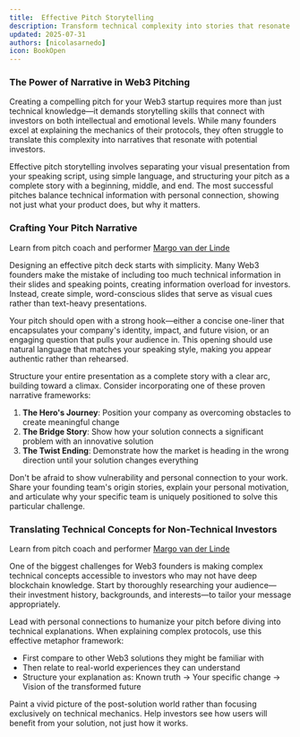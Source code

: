 ```yaml
---
title:  Effective Pitch Storytelling
description: Transform technical complexity into stories that resonate with investors emotionally and intellectually
updated: 2025-07-31
authors: [nicolasarnedo]
icon: BookOpen
---
```


### The Power of Narrative in Web3 Pitching

Creating a compelling pitch for your Web3 startup requires more than just technical knowledge—it demands storytelling skills that connect with investors on both intellectual and emotional levels. While many founders excel at explaining the mechanics of their protocols, they often struggle to translate this complexity into narratives that resonate with potential investors. 

Effective pitch storytelling involves separating your visual presentation from your speaking script, using simple language, and structuring your pitch as a complete story with a beginning, middle, and end. The most successful pitches balance technical information with personal connection, showing not just what your product does, but why it matters.

### Crafting Your Pitch Narrative

<YouTube id="GToKTlrHY3w" params="start=0&rel=0&modestbranding=1" />

<p style={{ textAlign: 'center', marginTop: '1rem', fontSize: '0.95rem', color: '#666' }}>
  Learn from pitch coach and performer <a href="https://margovandelinde.com/" target="_blank" rel="noopener noreferrer" style={{ color: '#0066cc', textDecoration: 'underline' }}>Margo van der Linde</a>
</p> 

Designing an effective pitch deck starts with simplicity. Many Web3 founders make the mistake of including too much technical information in their slides and speaking points, creating information overload for investors. Instead, create simple, word-conscious slides that serve as visual cues rather than text-heavy presentations.

Your pitch should open with a strong hook—either a concise one-liner that encapsulates your company's identity, impact, and future vision, or an engaging question that pulls your audience in. This opening should use natural language that matches your speaking style, making you appear authentic rather than rehearsed.

Structure your entire presentation as a complete story with a clear arc, building toward a climax. Consider incorporating one of these proven narrative frameworks:

1. **The Hero's Journey**: Position your company as overcoming obstacles to create meaningful change
2. **The Bridge Story**: Show how your solution connects a significant problem with an innovative solution
3. **The Twist Ending**: Demonstrate how the market is heading in the wrong direction until your solution changes everything

Don't be afraid to show vulnerability and personal connection to your work. Share your founding team's origin stories, explain your personal motivation, and articulate why your specific team is uniquely positioned to solve this particular challenge.

### Translating Technical Concepts for Non-Technical Investors

<YouTube id="MXZvfSSKmZY" params="start=0&rel=0&modestbranding=1" />

<p style={{ textAlign: 'center', marginTop: '1rem', fontSize: '0.95rem', color: '#666' }}>
  Learn from pitch coach and performer <a href="https://margovandelinde.com/" target="_blank" rel="noopener noreferrer" style={{ color: '#0066cc', textDecoration: 'underline' }}>Margo van der Linde</a>
</p> 

One of the biggest challenges for Web3 founders is making complex technical concepts accessible to investors who may not have deep blockchain knowledge. Start by thoroughly researching your audience—their investment history, backgrounds, and interests—to tailor your message appropriately.

Lead with personal connections to humanize your pitch before diving into technical explanations. When explaining complex protocols, use this effective metaphor framework:
- First compare to other Web3 solutions they might be familiar with
- Then relate to real-world experiences they can understand
- Structure your explanation as: Known truth → Your specific change → Vision of the transformed future

Paint a vivid picture of the post-solution world rather than focusing exclusively on technical mechanics. Help investors see how users will benefit from your solution, not just how it works.
